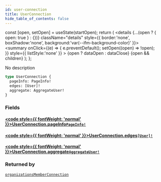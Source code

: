 ```yaml
---
id: user-connection
title: UserConnection
hide_table_of_contents: false
---
```







  const [open, setOpen] = useState(startOpen);
  return (
    <details {...(open ? { open: true } : {})} className="details" style={{ border:'none', boxShadow:'none', background:'var(--ifm-background-color)' }}>
      <summary
        onClick={(e) => {
          e.preventDefault();
          setOpen((open) => !open);
        }}
        style={{ listStyle:'none' }}
      >
      {open ? dataOpen : dataClose}
      </summary>
      {open && children}
    </details>
  );
};




No description


```graphql
type UserConnection {
  pageInfo: PageInfo!
  edges: [User]!
  aggregate: AggregateUser!
}
```


### Fields

#### [<code style={{ fontWeight: 'normal' }}>UserConnection.<b>pageInfo</b></code>](#)<Bullet />[`PageInfo!`](/schema/objects/page-info) <Badge class="secondary" text="non-null"/> <Badge class="secondary" text="object"/>
> 
> 

#### [<code style={{ fontWeight: 'normal' }}>UserConnection.<b>edges</b></code>](#)<Bullet />[`[User]!`](/schema/objects/user) <Badge class="secondary" text="non-null"/> <Badge class="secondary" text="object"/>
> 
> 

#### [<code style={{ fontWeight: 'normal' }}>UserConnection.<b>aggregate</b></code>](#)<Bullet />[`AggregateUser!`](/schema/objects/aggregate-user) <Badge class="secondary" text="non-null"/> <Badge class="secondary" text="object"/>
> 
> 



### Returned by

[`organizationsMemberConnection`](/schema/queries/organizations-member-connection)  <Badge class="secondary" text="query"/>

